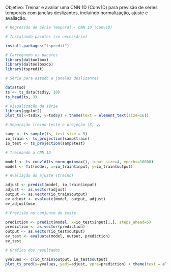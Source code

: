 Objetivo: Treinar e avaliar uma CNN 1D (Conv1D) para previsão de séries temporais com janelas deslizantes, incluindo normalização, ajuste e avaliação.

```r
# Regressão de Série Temporal - CNN 1D (Conv1D)

# Instalando pacotes (se necessário)

install.packages("tspredit")
```

```r
# Carregando os pacotes
library(daltoolbox)
library(daltoolboxdp)
library(tspredit)
```

```r
# Série para estudo e janelas deslizantes

data(tsd)
ts <- ts_data(tsd$y, 10)
ts_head(ts, 3)
```

```r
# Visualização da série
library(ggplot2)
plot_ts(x=tsd$x, y=tsd$y) + theme(text = element_text(size=16))
```

```r
# Separação treino-teste e projeção (X, y)

samp <- ts_sample(ts, test_size = 5)
io_train <- ts_projection(samp$train)
io_test <- ts_projection(samp$test)
```

```r
# Treinando a CNN 1D

model <- ts_conv1d(ts_norm_gminmax(), input_size=4, epochs=10000)
model <- fit(model, x=io_train$input, y=io_train$output)
```

```r
# Avaliação do ajuste (treino)

adjust <- predict(model, io_train$input)
adjust <- as.vector(adjust)
output <- as.vector(io_train$output)
ev_adjust <- evaluate(model, output, adjust)
ev_adjust$mse
```

```r
# Previsão no conjunto de teste

prediction <- predict(model, x=io_test$input[1,], steps_ahead=5)
prediction <- as.vector(prediction)
output <- as.vector(io_test$output)
ev_test <- evaluate(model, output, prediction)
ev_test
```

```r
# Gráfico dos resultados

yvalues <- c(io_train$output, io_test$output)
plot_ts_pred(y=yvalues, yadj=adjust, ypre=prediction) + theme(text = element_text(size=16))
```

